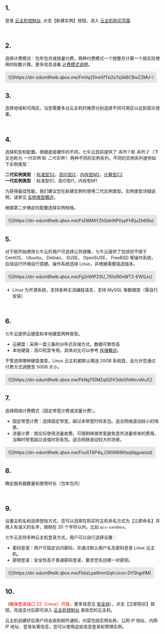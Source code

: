 ## 1.

登录 [云主机控制台](https://portal.qiniu.com/kylin), 点击【新建实例】按钮，进入 [云主机购买页面](https://portal.qiniu.com/kylin/instances/create)

<br style="clear: both;"/>

## 2.
选择计费模式：包年包月或按量付费，两种付费模式一个按整月计算一个按实际使用的秒数计算。更多信息请看 [计费模式说明](/fec/manual/pricing-model)。

<div style="padding: 10px;background-color: #e6e6e6;width: auto;float: left;">![](https://dn-odum9helk.qbox.me/FmVq2Dne5fTsi2s7q3kBCBwZZMU-)</div>

<br style="clear: both;"/>

## 3.

选择地域和可用区。当您需要多台云主机时推荐分别选择不同可用区以达到容灾效果。

<br style="clear: both;"/>

## 4.

选择机型和配置。根据底层硬件的不同，七牛云目前提供了 _系列 1_ 和 _系列 2_ （下文也称为 _一代实例_ 和 _二代实例_ ）两种不同的实例系列，不同的实例系列提供如下实例类型：

**二代实例类型** ：[标准型S2](/fec/manual/standard-s2-instance)，[高IO型I2](/fec/manual/high-i-o-type-i2-instance)，[内存型M2](/fec/manual/memory-type-m2-instance)，[计算型C2](/fec/manual/computational-examples-of-c2)  
**一代实例类型** ：标准型S1，高IO型I1，内存型M1

为获得最佳性能，我们建议您在新建实例时使用二代实例类型。实例类型详细说明，请参见 [实例类型概述](/fec/manual/instance-type-overview)。

根据第二步确定的配置选择实例规格。

<div style="padding: 10px;background-color: #e6e6e6;width: auto;float: left;">![](https://dn-odum9helk.qbox.me/FsD8MAYZhQdnNP0ypFHEju2h6i9u)</div>

<br style="clear: both;"/>

## 5.

  对于刚开始使用七牛云的用户可选择公共镜像，七牛云提供了包括但不限于 CentOS， Ubuntu， Debian， SUSE， OpenSUSE， FreeBSD 等操作系统，后续运行环境自行搭建。操作系统选择 Linux，并根据需要挑选版本。

<div style="padding: 10px;background-color: #e6e6e6;width: auto;float: left;">![](https://dn-odum9helk.qbox.me/Fg3rWIP23U_75fziR0nWT2-EWQJc)</div>

<br style="clear: both;"/>

- Linux 为开源系统，支持各种主流编程语言，支持 MySQL 等数据库（需自行安装） 

<br style="clear: both;"/>

## 6.

七牛云提供云硬盘和本地硬盘两种类型。

- 云硬盘：采用一盘三备的分布式存储方式，数据可靠性高
- 本地硬盘：高IO机型专用，具体对比可以参考 [存储概述](/fec/manual/summary-of-storage)。

不管选择哪种硬盘类型，Linux 云主机都默认赠送 20GB 系统盘，且允许您通过付费方式调整至 50GB 大小。

<div style="padding: 10px;background-color: #e6e6e6;width: auto;float: left;">![](https://dn-odum9helk.qbox.me/FkNgTlDMZqIQ5V3dsGfoNIcnAhJC)</div>

<br style="clear: both;"/>

## 7.

选择网络计费模式（固定带宽计费或流量计费）。

- 固定带宽计费：选择固定带宽，超过本带宽时将丢包。适合网络波动较小的场景。
- 流量计费：按实际使用流量收费。可限制峰值带宽避免意外流量带来的费用，当瞬时带宽超过该值时将丢包。适合网络波动较大的场景。

<div style="padding: 10px;background-color: #e6e6e6;width: auto; float: left">![](https://dn-odum9helk.qbox.me/FouST6P4q_O9GN68Klsq9qguwizd)</div>

<br style="clear: both;"/>

## 8.
确定服务器数量和使用时长（包年包月）

<br style="clear: both;"/>

## 9. 
设置主机名和选择登陆方式，您可以选择在购买时主机命名方式为【立即命名】并填入有语义的名字，限制在 20 个字符以内，比如 `qcs-sandbox`。

七牛云支持多种云主机登录方式，用户可以自行选择设置：

- 密码登录：用户可指定访问密码，并通过默认用户名及密码登录 Linux 云主机。
- 密钥登录：安全性高于普通密码登录，要求您先创建一对密钥。

<div style="padding: 10px;background-color: #e6e6e6;width: auto; float: left">![](https://dn-odum9helk.qbox.me/FkbzLpe6mmSqlrrJcxn-DY5hgd1M)</div>

<br style="clear: both;"/>

## 10.

（<font color="red">确保登录端口 22（Linux）开放</font>，更多信息见 [安全组](/fec/manual/the-security-group)），点击【立即购买】按钮，完成支付后即可进入 [云主机控制台](https://portal.qiniu.com/kylin) 查收您的云主机。

云主机创建好后用户将会收到邮件通知，内容包括实例名称、公网 IP 地址、内网 IP 地址、登录名等信息，您可以使用这些信息登录和管理实例。